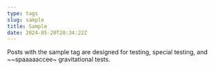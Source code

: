 ```yaml
---
type: tags
slug: sample
title: Sample
date: 2024-05-20T20:34:22Z
---
```


Posts with the sample tag are designed for testing, special testing, and ~~spaaaaaccee~ gravitational tests.
